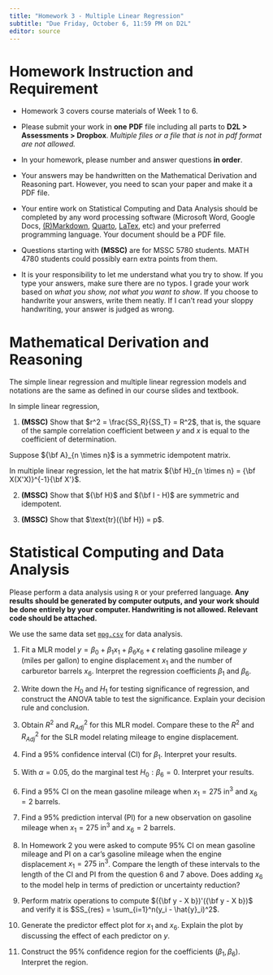 ```yaml
---
title: "Homework 3 - Multiple Linear Regression"
subtitle: "Due Friday, October 6, 11:59 PM on D2L"
editor: source
---
```



# Homework Instruction and Requirement

- Homework 3 covers course materials of Week 1 to 6.

- Please submit your work in **one** **PDF** file including all parts to **D2L > Assessments > Dropbox**. *Multiple files or a file that is not in pdf format are not allowed.*

- In your homework, please number and answer questions **in order**. 

- Your answers may be handwritten on the Mathematical Derivation and Reasoning part. However, you need to scan your paper and make it a PDF file. 

-   Your entire work on Statistical Computing and Data Analysis should be completed by any word processing software (Microsoft Word, Google Docs, [(R)Markdown](https://rmarkdown.rstudio.com/), [Quarto](https://quarto.org/), [LaTex](https://www.latex-project.org/), etc) and your preferred programming language. Your document should be a PDF file.

- Questions starting with **(MSSC)** are for MSSC 5780 students. MATH 4780 students could possibly earn extra points from them.

- It is your responsibility to let me understand what you try to show. If you type your answers, make sure there are no typos. I grade your work based on *what you show, not what you want to show*. If you choose to handwrite your answers, write them neatly. If I can’t read your sloppy handwriting, your answer is judged as wrong.

# Mathematical Derivation and Reasoning

The simple linear regression and multiple linear regression models and notations are the same as defined in our course slides and textbook.

In simple linear regression, 

1. **(MSSC)** Show that $r^2 = \frac{SS_R}{SS_T} = R^2$, that is, the square of the sample correlation coefficient between $y$ and $x$ is equal to the coefficient of determination.

<!-- 2. **(MSSC)** Show that $\mathrm{Cov}(b_0, b_1) = \frac{-\bar{x}\sigma^2}{S_{xx}}$. [Hint: Use the fact that $\mathrm{Cov}(aX + bY, W) = a\mathrm{Cov}(X, W) + b\mathrm{Cov}(Y, W)$ and $\mathrm{Cov}(\bar{y}, b_1) = 0$]. This tells us the least-squares intercept and slope are negatively correlated when the average of $x$ is positive. -->

<!-- 3. **(MSSC)** Show that for the test $H_0: \beta_1 = 0; \,\,H_1:\beta_1 \ne 0$, the square of $t$ test statistic is equal to the $F$ test statistic, i.e., $t^2_{test} = F_{test}$. -->

<!-- 4. **(Optional)** Show that $\mathrm{Cov}(\bar{y}, b_1) = 0$. This tells us that the sample mean of response is uncorrelated with the least-squares slope. -->

Suppose ${\bf A}_{n \times n}$ is a symmetric idempotent matrix.

<!-- 2. **(MSSC)** Show that the eigenvalues of ${\bf A}$ are either zero or one, and therefore $\text{tr}({\bf A}) = \text{rank}({\bf A})$. -->

In multiple linear regression, let the hat matrix ${\bf H}_{n \times n} = {\bf X(X'X)}^{-1}{\bf X'}$.

2. **(MSSC)** Show that ${\bf H}$ and $(\bf I - H)$ are symmetric and idempotent.

3. **(MSSC)** Show that $\text{tr}({\bf H}) = p$.


# Statistical Computing and Data Analysis


Please perform a data analysis using $\texttt{R}$ or your preferred language. **Any results should be generated by computer outputs, and your work should be done entirely by your computer. Handwriting is not allowed. Relevant code should be attached.**

We use the same data set [`mpg.csv`](./data/mpg.csv) for data analysis.

1. Fit a MLR model $y = \beta_0 + \beta_1x_1 + \beta_6x_6+\epsilon$ relating gasoline mileage $y$ (miles per gallon) to engine displacement $x_1$ and the number of carburetor barrels $x_6$. Interpret the regression coefficients $\beta_1$ and $\beta_6$.

2. Write down the $H_0$ and $H_1$ for testing significance of regression, and construct the ANOVA table to test the significance. Explain your decision rule and conclusion.

3. Obtain $R^2$ and $R_{Adj}^2$ for this MLR model. Compare these to the $R^2$ and $R_{Adj}^2$ for the SLR model relating mileage to engine displacement.

4. Find a $95\%$ confidence interval (CI) for $\beta_1$. Interpret your results.

5. With $\alpha = 0.05$, do the marginal test $H_0: \beta_6 = 0$. Interpret your results.

6. Find a $95\%$ CI on the mean gasoline mileage when $x_1 = 275$ in$^3$ and $x_6 = 2$ barrels.

7. Find a $95\%$ prediction interval (PI) for a new observation on gasoline mileage when $x_1 = 275$ in$^3$ and $x_6 = 2$ barrels.

8. In Homework 2 you were asked to compute $95\%$ CI on mean gasoline mileage and PI on a car's gasoline mileage when the engine displacement $x_1 = 275$ in$^3$. Compare the length of these intervals to the length of the CI and PI from the question 6 and 7 above. Does adding $x_6$ to the model help in terms of prediction or uncertainty reduction?

9. Perform matrix operations to compute $({\bf y - X b})'({\bf y - X b})$ and verify it is $SS_{res} = \sum_{i=1}^n(y_i - \hat{y}_i)^2$.

10. Generate the predictor effect plot for $x_1$ and $x_6$. Explain the plot by discussing the effect of each predictor on $y$.

11. Construct the $95\%$ confidence region for the coefficients $(\beta_1, \beta_6)$. Interpret the region.  



